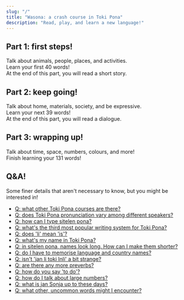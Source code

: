```yaml
---
slug: "/"
title: "Wasona: a crash course in Toki Pona"
description: "Read, play, and learn a new language!"
---
```



## Part 1: first steps!

Talk about animals, people, places, and activities.  
Learn your first 40 words!  
At the end of this part, you will read a short story.

<List>
    <Card url="en/00" />
    <Card url="en/01" />
    <Card url="en/02" />
    <Card url="en/03" />
    <Card url="en/04" />
    <Card url="en/05" />
    <Card url="en/06" />
    <Card url="en/07" />
    <Card url="en/08" />
    <Card url="en/09" />
    <Card url="en/10" />
</List>

## Part 2: keep going!

Talk about home, materials, society, and be expressive.  
Learn your next 39 words!  
At the end of this part, you will read a dialogue.

<List>
    <Card url="en/11" />
    <Card url="en/12" />
    <Card url="en/13" />
    <Card url="en/14" />
    <Card url="en/15" />
    <Card url="en/16" />
    <Card url="en/17" />
    <Card url="en/18" />
    <Card url="en/19" />
</List>

## Part 3: wrapping up!

Talk about time, space, numbers, colours, and more!  
Finish learning your 131 words!

<List>
    <Card url="en/20" />
    <Card url="en/21" />
    <Card url="en/22" />
    <Card url="en/23" />
    <Card url="en/24" />
    <Card url="en/25" />
    <Card url="en/26" />
    <Card url="en/27" />
    <Card url="en/28" />
    <Card url="en/29" />
</List>

## Q&A!

Some finer details that aren't necessary to know, but you might be interested in!

* [Q: what other Toki Pona courses are there?](/en/other-courses/)
* [Q: does Toki Pona pronunciation vary among different speakers?](/en/sound-variation/)
* [Q: how can I type sitelen pona?](/en/fonts/)
* [Q: what's the third most popular writing system for Toki Pona?](/en/sitelen-sitelen/)
* [Q: does 'li' mean 'is'?](/en/li-and-is/)
* [Q: what's my name in Toki Pona?](/en/make-a-name/)
* [Q: in sitelen pona, names look long. How can I make them shorter?](/en/simpler-cartouches/)
* [Q: do I have to memorise language and country names?](/en/languages-countries/)
* [Q: isn't 'jan li toki Inli' a bit strange?](/en/named-verbs/)
* [Q: are there any more preverbs?](/en/more-preverbs/)
* [Q: how do you say 'to do'?](/en/doing/)
* [Q: how do I talk about large numbers?](/en/large-numbers/)
* [Q: what is jan Sonja up to these days?](/en/jan-sonja/)
* [Q: what other, uncommon words might I encounter?](/en/uncommon-words/)
